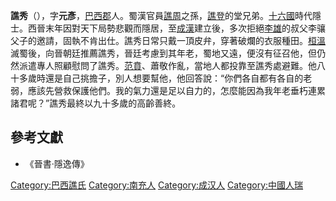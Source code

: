'''譙秀'''（{{bd|3世紀||4世紀|}}），字'''元彥'''，[[巴西郡|巴西郡]]人。蜀漢官員[[譙周|譙周]]之孫，[[譙登|譙登]]的堂兄弟。[[五胡十六国|十六國]]時代隱士。西晉末年因對天下局勢悲觀而隱居，至[[成漢|成漢]]建立後，多次拒絕[[李雄_(十六国)|李雄]]的叔父李骧父子的邀請，固執不肯出仕。譙秀日常只戴一頂皮弁，穿著破爛的衣服種田。[[桓溫|桓溫]]滅蜀後，向晉朝廷推薦譙秀，晉廷考慮到其年老，蜀地又遠，便沒有征召他，但仍然派遣專人照顧慰問了譙秀。[[范賁|范賁]]、蕭敬作亂，當地人都投靠至譙秀處避難。他八十多歲時還是自己挑擔子，別人想要幫他，他回答說：“你們各自都有各自的老弱，應該先營救保護他們。我的氣力還是足以自力的，怎麼能因為我年老垂朽連累諸君呢？”譙秀最終以九十多歲的高齡善終。

== 參考文獻 ==

* 《晉書·隱逸傳》

[[Category:巴西譙氏|Category:巴西譙氏]]
[[Category:南充人|Category:南充人]]
[[Category:成汉人|Category:成汉人]]
[[Category:中國人瑞|Category:中國人瑞]]